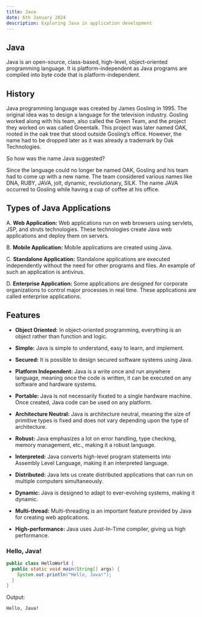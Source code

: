 ```yaml
---
title: Java
date: 6th January 2024
description: Exploring Java in application development
---
```


## Java

Java is an open-source, class-based, high-level, object-oriented programming language. It is platform-independent as Java programs are compiled into byte code that is platform-independent.

## History

Java programming language was created by James Gosling in 1995. The original idea was to design a language for the television industry. Gosling worked along with his team, also called the Green Team, and the project they worked on was called Greentalk. This project was later named OAK, rooted in the oak tree that stood outside Gosling’s office. However, the name had to be dropped later as it was already a trademark by Oak Technologies.

So how was the name Java suggested?

Since the language could no longer be named OAK, Gosling and his team had to come up with a new name. The team considered various names like DNA, RUBY, JAVA, jolt, dynamic, revolutionary, SILK. The name JAVA occurred to Gosling while having a cup of coffee at his office.

## Types of Java Applications

A. **Web Application:**
   Web applications run on web browsers using servlets, JSP, and struts technologies. These technologies create Java web applications and deploy them on servers.

B. **Mobile Application:**
   Mobile applications are created using Java.

C. **Standalone Application:**
   Standalone applications are executed independently without the need for other programs and files. An example of such an application is antivirus.

D. **Enterprise Application:**
   Some applications are designed for corporate organizations to control major processes in real time. These applications are called enterprise applications.

## Features

- **Object Oriented:**
  In object-oriented programming, everything is an object rather than function and logic.

- **Simple:**
  Java is simple to understand, easy to learn, and implement.

- **Secured:**
  It is possible to design secured software systems using Java.

- **Platform Independent:**
  Java is a write once and run anywhere language, meaning once the code is written, it can be executed on any software and hardware systems.

- **Portable:**
  Java is not necessarily fixated to a single hardware machine. Once created, Java code can be used on any platform.

- **Architecture Neutral:**
  Java is architecture neutral, meaning the size of primitive types is fixed and does not vary depending upon the type of architecture.

- **Robust:**
  Java emphasizes a lot on error handling, type checking, memory management, etc., making it a robust language.

- **Interpreted:**
  Java converts high-level program statements into Assembly Level Language, making it an interpreted language.

- **Distributed:**
  Java lets us create distributed applications that can run on multiple computers simultaneously.

- **Dynamic:**
  Java is designed to adapt to ever-evolving systems, making it dynamic.

- **Multi-thread:**
  Multi-threading is an important feature provided by Java for creating web applications.

- **High-performance:**
  Java uses Just-In-Time compiler, giving us high performance.

### Hello, Java!

```java
public class HelloWorld {
  public static void main(String[] args) {
    System.out.println("Hello, Java!");
  }
}
```

Output: 
```output 
Hello, Java!
```